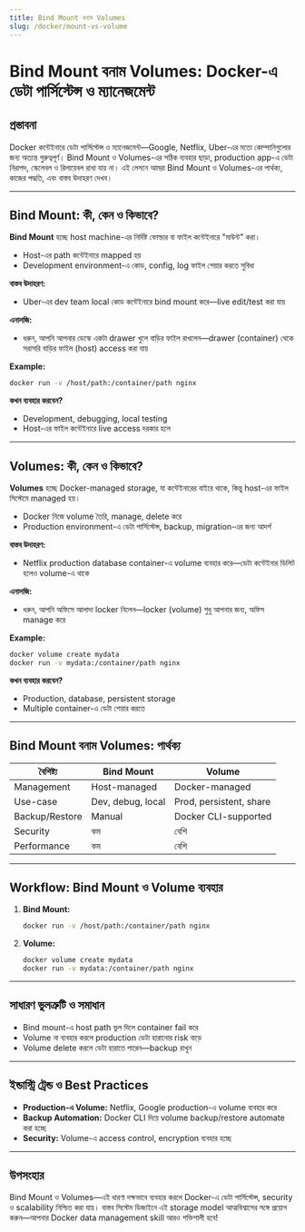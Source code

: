```yaml
---
title: Bind Mount বনাম Volumes
slug: /docker/mount-vs-volume
---
```


# Bind Mount বনাম Volumes: Docker-এ ডেটা পার্সিস্টেন্স ও ম্যানেজমেন্ট

## প্রস্তাবনা

Docker কন্টেইনারে ডেটা পার্সিস্টেন্স ও ম্যানেজমেন্ট—Google, Netflix, Uber-এর মতো কোম্পানিগুলোর জন্য অত্যন্ত গুরুত্বপূর্ণ। Bind Mount ও Volumes-এর সঠিক ব্যবহার ছাড়া, production app-এ ডেটা নিরাপদ, স্কেলেবল ও রিলায়েবল রাখা যায় না। এই লেসনে আমরা Bind Mount ও Volumes-এর পার্থক্য, কাজের পদ্ধতি, এবং বাস্তব উদাহরণ দেখব।

---

## Bind Mount: কী, কেন ও কিভাবে?

**Bind Mount** হচ্ছে host machine-এর নির্দিষ্ট ফোল্ডার বা ফাইল কন্টেইনারে "মাউন্ট" করা।

- Host-এর path কন্টেইনারে mapped হয়
- Development environment-এ কোড, config, log ফাইল শেয়ার করতে সুবিধা

**বাস্তব উদাহরণ:**
- Uber-এর dev team local কোড কন্টেইনারে bind mount করে—live edit/test করা যায়

**এনালজি:**
- ধরুন, আপনি আপনার ডেস্কে একটা drawer খুলে বাড়ির ফাইল রাখলেন—drawer (container) থেকে সরাসরি বাড়ির ফাইল (host) access করা যায়

**Example:**
```bash
docker run -v /host/path:/container/path nginx
```

**কখন ব্যবহার করবেন?**
- Development, debugging, local testing
- Host-এর ফাইল কন্টেইনারে live access দরকার হলে

---

## Volumes: কী, কেন ও কিভাবে?

**Volumes** হচ্ছে Docker-managed storage, যা কন্টেইনারের বাইরে থাকে, কিন্তু host-এর ফাইল সিস্টেমে managed হয়।

- Docker নিজে volume তৈরি, manage, delete করে
- Production environment-এ ডেটা পার্সিস্টেন্স, backup, migration-এর জন্য আদর্শ

**বাস্তব উদাহরণ:**
- Netflix production database container-এ volume ব্যবহার করে—ডেটা কন্টেইনার ডিলিট হলেও volume-এ থাকে

**এনালজি:**
- ধরুন, আপনি অফিসে আলাদা locker নিলেন—locker (volume) শুধু আপনার জন্য, অফিস manage করে

**Example:**
```bash
docker volume create mydata
docker run -v mydata:/container/path nginx
```

**কখন ব্যবহার করবেন?**
- Production, database, persistent storage
- Multiple container-এ ডেটা শেয়ার করতে

---

## Bind Mount বনাম Volumes: পার্থক্য

| বৈশিষ্ট্য         | Bind Mount                | Volume                  |
|-------------------|---------------------------|-------------------------|
| Management        | Host-managed              | Docker-managed          |
| Use-case          | Dev, debug, local         | Prod, persistent, share |
| Backup/Restore    | Manual                    | Docker CLI-supported    |
| Security          | কম                         | বেশি                    |
| Performance       | কম                         | বেশি                    |

---

## Workflow: Bind Mount ও Volume ব্যবহার

1. **Bind Mount:**
    ```bash
    docker run -v /host/path:/container/path nginx
    ```
2. **Volume:**
    ```bash
    docker volume create mydata
    docker run -v mydata:/container/path nginx
    ```

---

## সাধারণ ভুলত্রুটি ও সমাধান

- Bind mount-এ host path ভুল দিলে container fail করে
- Volume না ব্যবহার করলে production ডেটা হারানোর risk বাড়ে
- Volume delete করলে ডেটা হারাতে পারেন—backup রাখুন

---

## ইন্ডাস্ট্রি ট্রেন্ড ও Best Practices

- **Production-এ Volume:** Netflix, Google production-এ volume ব্যবহার করে
- **Backup Automation:** Docker CLI দিয়ে volume backup/restore automate করা হচ্ছে
- **Security:** Volume-এ access control, encryption ব্যবহার হচ্ছে

---

## উপসংহার

Bind Mount ও Volumes—এই ধারণা দক্ষভাবে ব্যবহার করলে Docker-এ ডেটা পার্সিস্টেন্স, security ও scalability নিশ্চিত করা যায়। বাস্তব সিস্টেম ডিজাইনে এই storage model আত্মবিশ্বাসের সঙ্গে প্রয়োগ করুন—আপনার Docker data management skill আরও শক্তিশালী হবে!
